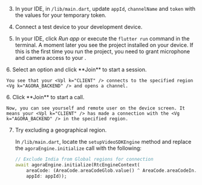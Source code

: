 <PlatformWrapper platform="flutter">

3. In your IDE, in `/lib/main.dart`, update `appId`, `channelName` and `token` with the values for your temporary token.

4. Connect a test device to your development device.

5. In your IDE, click *Run app* or execute the `flutter run` command in the terminal. A moment later you see the project installed on your device.
   If this is the first time you run the project, you need to grant microphone and camera access to your <Vpl k="CLIENT" />.

<ProductWrapper notAllowed="video-calling">
6. Select an option and click **Join** to start a session. 

    You see that your <Vpl k="CLIENT" /> connects to the specified region <Vg k="AGORA_BACKEND" /> and opens a channel.
</ProductWrapper>

<ProductWrapper product="video-calling">
6. Click **Join** to start a call.

    Now, you can see yourself and remote user on the device screen. It means your <Vpl k="CLIENT" /> has made a connection with the <Vg k="AGORA_BACKEND" /> in the specified region.
</ProductWrapper>

7. Try excluding a geographical region.

    In `/lib/main.dart`, locate the `setupVideoSDKEngine` method and replace the `agoraEngine.initialize` call with the following:

    ``` dart
    // Exclude India from Global regions for connection
    await agoraEngine.initialize(RtcEngineContext(
        areaCode: (AreaCode.areaCodeGlob.value() ^ AreaCode.areaCodeIn.value()),
        appId: appId));
    ```
</PlatformWrapper>
